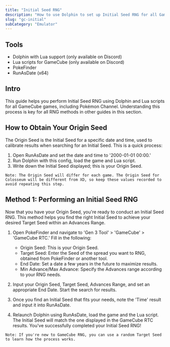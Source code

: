 ```yaml
---
title: "Initial Seed RNG"
description: "How to use Dolphin to set up Initial Seed RNG for all GameCube games"
slug: "gc-initial"
subCategory: "Emulator"
---
```


## Tools

- Dolphin with Lua support (only available on Discord)
- Lua scripts for GameCube (only available on Discord)
- PokeFinder
- RunAsDate (x64)

## Intro

This guide helps you perform Initial Seed RNG using Dolphin and Lua scripts for all GameCube games, including Pokémon Channel. Understanding this process is key for all RNG methods in other guides in this section.

## How to Obtain Your Origin Seed

The Origin Seed is the Initial Seed for a specific date and time, used to calibrate results when searching for an Initial Seed. This is a quick process:

1. Open RunAsDate and set the date and time to '2000-01-01 00:00.'
2. Run Dolphin with this config, load the game and Lua script.
3. Write down the Initial Seed displayed; this is your Origin Seed.

```
Note: The Origin Seed will differ for each game. The Origin Seed for Colosseum will be different from XD, so keep these values recorded to avoid repeating this step.
```

## Method 1: Performing an Initial Seed RNG

Now that you have your Origin Seed, you're ready to conduct an Initial Seed RNG. This method helps you find the right Initial Seed to achieve your desired Target Seed within an Advances Range.

1. Open PokeFinder and navigate to 'Gen 3 Tool' > 'GameCube' > 'GameCube RTC.' Fill in the following:

   - Origin Seed: This is your Origin Seed.
   - Target Seed: Enter the Seed of the spread you want to RNG, obtained from PokeFinder or another tool.
   - End Date: Set a date a few years in the future to maximize results.
   - Min Advance/Max Advance: Specify the Advances range according to your RNG needs.

2. Input your Origin Seed, Target Seed, Advances Range, and set an appropriate End Date. Start the search for results.
3. Once you find an Initial Seed that fits your needs, note the 'Time' result and input it into RunAsDate.
4. Relaunch Dolphin using RunAsDate, load the game and the Lua script. The Initial Seed will match the one displayed in the GameCube RTC results. You've successfully completed your Initial Seed RNG!

```
Note: If you're new to GameCube RNG, you can use a random Target Seed to learn how the process works.
```
